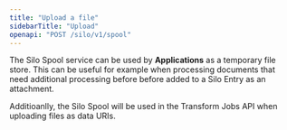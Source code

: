 ```yaml
---
title: "Upload a file"
sidebarTitle: "Upload"
openapi: "POST /silo/v1/spool"
---
```


The Silo Spool service can be used by **Applications** as a temporary file store. This can be useful for example when processing documents that need additional processing before before added to a Silo Entry as an attachment.

Additioanlly, the Silo Spool will be used in the Transform Jobs API when uploading files as data URIs.
